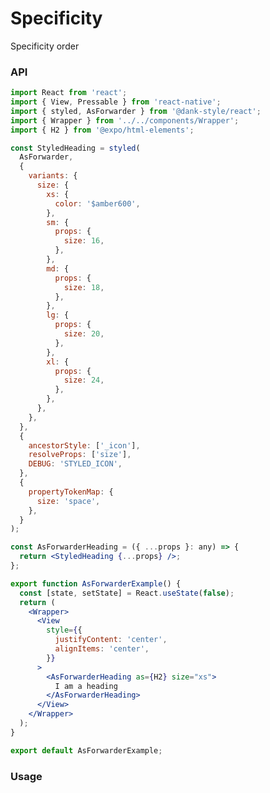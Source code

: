 
<Meta title="api/AsForwarder" />

# Specificity

Specificity order

### API

```jsx
import React from 'react';
import { View, Pressable } from 'react-native';
import { styled, AsForwarder } from '@dank-style/react';
import { Wrapper } from '../../components/Wrapper';
import { H2 } from '@expo/html-elements';

const StyledHeading = styled(
  AsForwarder,
  {
    variants: {
      size: {
        xs: {
          color: '$amber600',
        },
        sm: {
          props: {
            size: 16,
          },
        },
        md: {
          props: {
            size: 18,
          },
        },
        lg: {
          props: {
            size: 20,
          },
        },
        xl: {
          props: {
            size: 24,
          },
        },
      },
    },
  },
  {
    ancestorStyle: ['_icon'],
    resolveProps: ['size'],
    DEBUG: 'STYLED_ICON',
  },
  {
    propertyTokenMap: {
      size: 'space',
    },
  }
);

const AsForwarderHeading = ({ ...props }: any) => {
  return <StyledHeading {...props} />;
};

export function AsForwarderExample() {
  const [state, setState] = React.useState(false);
  return (
    <Wrapper>
      <View
        style={{
          justifyContent: 'center',
          alignItems: 'center',
        }}
      >
        <AsForwarderHeading as={H2} size="xs">
          I am a heading
        </AsForwarderHeading>
      </View>
    </Wrapper>
  );
}

export default AsForwarderExample;
```

### Usage

<Canvas>
  <Story id="api-stories-asforwarder--as-forwarder" />
</Canvas>
